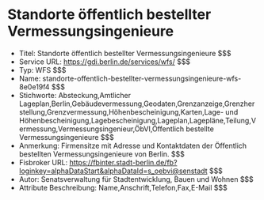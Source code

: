 # Standorte öffentlich bestellter Vermessungsingenieure
- Titel: Standorte öffentlich bestellter Vermessungsingenieure $$$
- Service URL: https://gdi.berlin.de/services/wfs/ $$$
- Typ: WFS $$$
- Name: standorte-offentlich-bestellter-vermessungsingenieure-wfs-8e0e19f4 $$$
- Stichworte: Absteckung,Amtlicher Lageplan,Berlin,Gebäudevermessung,Geodaten,Grenzanzeige,Grenzherstellung,Grenzvermessung,Höhenbescheinigung,Karten,Lage- und Höhenbescheinigung,Lagebescheinigung,Lageplan,Lagepläne,Teilung,Vermessung,Vermessungsingenieur,ÖbVI,Öffentlich bestellte Vermessungsingenieure $$$
- Anmerkung: Firmensitze mit Adresse und Kontaktdaten der Öffentlich bestellten Vermessungsingenieure von Berlin. $$$
- Fisbroker URL: https://fbinter.stadt-berlin.de/fb?loginkey=alphaDataStart&alphaDataId=s_oebvi@senstadt $$$
- Autor: Senatsverwaltung für Stadtentwicklung, Bauen und Wohnen $$$
- Attribute Beschreibung: Name,Anschrift,Telefon,Fax,E-Mail $$$

